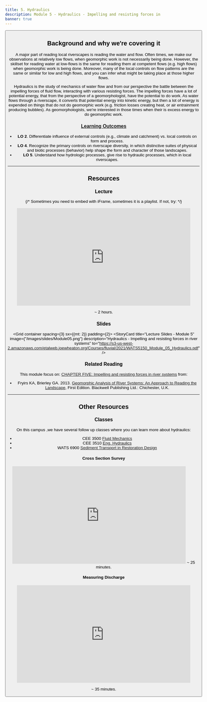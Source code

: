 ```yaml
---
title: 5. Hydraulics
description: Module 5 - Hydraulics - Impelling and resisting forces in river systems
banner: true
---
```



<Button to="../Assignments/module-05_hydraulics" title="See Corresponding Assignment" fullWidth color="secondary" iconName="AssignmentTurnedIn" />

## Background and why we're covering it
A major part of reading local riverscapes is reading the water and flow. Often times, we make our observations at relatively low flows, when geomorphic work is not necessarily being done. However, the skillset for reading water at low-flows is the same for reading them at competent flows (e.g. high flows) when geomorphic work is being done. Moreover, many of the local controls on flow patterns are the same or similar for low and high flows, and you can infer what might be taking place at those higher flows.

Hydraulics is the study of mechanics of water flow and from our perspective the battle between the impelling forces of fluid flow, interacting with various resisting forces. The impelling forces have a lot of potential energy, that from the perspective of a geomorphologist, have the potential to do work. As water flows through a riverscape, it converts that potential energy into kinetic energy, but then a lot of energy is expended on things that do not do geomorphic work (e.g. friction losses creating heat, or air entrainment producing bubbles). As geomorphologists, we're interested in those  times when their is excess energy to do geomorphic work. 

### [Learning Outcomes](../syllabus/#course-objectives)

- **LO 2**. Differentiate influence of external controls (e.g., climate and catchment) vs. local controls on form and process. 
- **LO 4**. Recognize the primary controls on riverscape diversity, in which distinctive suites of physical and biotic processes (behavior) help shape the form and character of those landscapes. 
- **LO 5**. Understand how hydrologic processes, give rise to hydraulic processes, which in local riverscapes.


------


## Resources

### Lecture

{/* Sometimes you need to embed with iFrame, sometimes it is a playlist. If not, try:
<Youtube id="A0gm-b6xsog?si=yGpQW8Xb9Gi31MfI" caption="Joe's Module 1 Lecture"/> 
*/}

<iframe width="560" height="315" src="https://www.youtube.com/embed/videoseries?list=PL0ZiZg4rilzLzW6YCSOAcuXv7k3wNRQvz" frameborder="0" allow="autoplay; encrypted-media" allowfullscreen></iframe>

<Icon iconName="AccessTime" /> ~ 2 hours.

### Slides

<Grid container spacing={3} sx={{mt: 2}} padding={2}>
      <StoryCard 
        title="Lecture Slides - Module 5"
        image={"/images/slides/Module05.png"}
        description="Hydraulics - Impelling and resisting forces in river systems"
        to="https://s3-us-west-2.amazonaws.com/etalweb.joewheaton.org/Courses/fluvial/2021/WATS5150_Module_05_Hydraulics.pdf" />
</Grid> 


### Related Reading


This module focus on: [CHAPTER FIVE: Impelling and resisting forces in river systems](https://ebookcentral-proquest-com.dist.lib.usu.edu/lib/usu/reader.action?docID=1032536&ppg=81) from:
- Fryirs KA, Brierley GA. 2013. [Geomorphic Analysis of River Systems: An Approach to Reading the Landscape](https://www.wiley.com/en-au/Geomorphic+Analysis+of+River+Systems%3A+An+Approach+to+Reading+the+Landscape-p-9781405192743), First Edition.  Blackwell Publishing Ltd.: Chichester, U.K.



-------
## Other Resources

###  Classes

On this campus ,we have several follow up classes where you can learn more about hydraulics:
- CEE 3500  [Fluid Mechanics](https://catalog.usu.edu/preview_course_nopop.php?catoid=12&coid=88370)
- CEE 3510  [Eng. Hydraulics](https://catalog.usu.edu/preview_course_nopop.php?catoid=12&coid=88371)
- WATS 6900  [Sediment Transport in Restoration Design](https://qcnr.usu.edu/courses/sediment_transport?_ga=2.81523679.997753614.1612541789-2075134736.1603320200)


#### Cross Section Survey
<iframe width="560" height="315" src="https://www.youtube.com/embed/0c83YDo01ck?si=0rf7sST3usoZdp4L" title="YouTube video player" frameborder="0" allow="accelerometer; autoplay; clipboard-write; encrypted-media; gyroscope; picture-in-picture; web-share" referrerpolicy="strict-origin-when-cross-origin" allowfullscreen></iframe>
<Icon iconName="AccessTime" /> ~ 25 minutes.

#### Measuring Discharge

<iframe width="560" height="315" src="https://www.youtube.com/embed/dK6b2hmw7Vo?si=rs-Qe4V38FprqLg6" title="YouTube video player" frameborder="0" allow="accelerometer; autoplay; clipboard-write; encrypted-media; gyroscope; picture-in-picture; web-share" referrerpolicy="strict-origin-when-cross-origin" allowfullscreen></iframe>

<Icon iconName="AccessTime" /> ~ 35 minutes.
